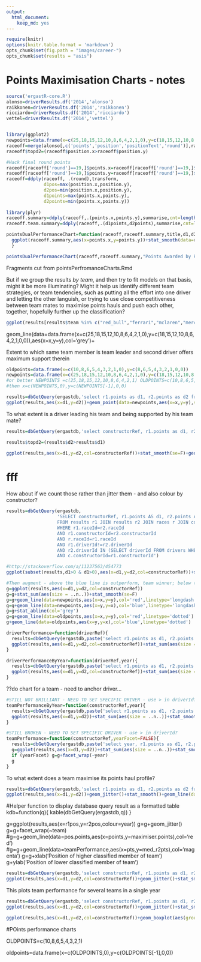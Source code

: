 ```yaml
---
output:
  html_document:
    keep_md: yes
---
```

```r
require(knitr)
options(knitr.table.format = 'markdown')
opts_chunk$set(fig.path = "images/career-")
opts_chunk$set(results = "asis")
```
# Points Maximisation Charts - notes

```r
source('ergastR-core.R')
alonso=driverResults.df('2014','alonso')
raikkonen=driverResults.df('2014','raikkonen')
ricciardo=driverResults.df('2014','ricciardo')
vettel=driverResults.df('2014','vettel')


library(ggplot2)
newpoints=data.frame(x=c(25,18,15,12,10,8,6,4,2,1,0),y=c(18,15,12,10,8,6,4,2,1,0,0))
raceoff=merge(alonso[,c('points','position','positionText','round')],raikkonen[,c('points','position','positionText','round')],by='round')
raceoff$topd2=(raceoff$position.x>raceoff$position.y)

#Hack final round points
raceoff[raceoff['round']==19,]$points.x=raceoff[raceoff['round']==19,]$points.x/2
raceoff[raceoff['round']==19,]$points.y=raceoff[raceoff['round']==19,]$points.y/2
raceoff=ddply(raceoff, .(round),transform,
              d1pos=max(position.x,position.y),
              d2pos=min(position.x,position.y),
              d1points=max(points.x,points.y),
              d2points=min(points.x,points.y))
  
library(plyr)
raceoff.summary=ddply(raceoff,.(points.x,points.y),summarise,cnt=length(round))
raceoff.team.summary=ddply(raceoff,.(d1points,d2points),summarise,cnt=length(round))

pointsDualPerformanceChart=function(raceoff,raceoff.summary,title,d1,d2){
  ggplot(raceoff.summary,aes(x=points.x,y=points.y))+stat_smooth(data=raceoff,aes(x=points.x,y=points.y),se=F,col='magenta')+geom_line(data=newpoints,aes(x=x,y=y),col='red',linetype='dotted')+geom_line(data=newpoints,aes(x=rev(y),y=rev(x)),col='blue',linetype='dotted')+stat_abline(col='grey')+geom_point(aes(size=cnt),col='pink')+geom_text(aes(label=cnt),size=2)+scale_size(range=c(2,6),name="Count")+xlab(d1)+ylab(d2)+ggtitle(title)+scale_y_continuous(breaks = newpoints$x,minor_breaks=NULL) +scale_x_continuous(breaks = newpoints$x,minor_breaks=NULL)+coord_fixed()+theme_bw()+guides(size=FALSE)
  }

pointsDualPerformanceChart(raceoff,raceoff.summary,"Points Awarded by Race, 2014",'ALO','RAI')
```




Fragments cut from pointsPerfromanceCharts.Rmd


But if we group the results *by team*, and then try to fit models on that basis, might it be more illuminating? Might it help us identify different team strategies, or team tendencies, such as putting all the effort into one driver and letting the other languish, or trying to use close competitiveness between team mates to maximise points hauls and push each other, together, hopefully further up the classification?

```r
ggplot(results[results$team %in% c("red_bull","ferrari","mclaren","mercedes"),],aes(x=r1points,y=r2points,col=team))+geom_boxplot(aes(group=r1points))+stat_smooth(se=F,linetype='dashed')+stat_summary(fun.y = median, geom="line",linetype='dotted')+facet_wrap(~team)+geom_jitter(size=1,colour='black')
```

geom_line(data=data.frame(x=c(25,18,15,12,10,8,6,4,2,1,0),y=c(18,15,12,10,8,6,4,2,1,0,0)),aes(x=x,y=y),col='grey')+



Extent to which same team member is team leader and second driver offers maximum support therein
```r
oldpoints=data.frame(x=c(10,8,6,5,4,3,2,1,0),y=c(8,6,5,4,3,2,1,0,0))
newpoints=data.frame(x=c(25,18,15,12,10,8,6,4,2,1,0),y=c(18,15,12,10,8,6,4,2,1,0,0))
#or better NEWPOINTS =c(25,18,15,12,10,8,6,4,2,1) OLDPOINTS=c(10,8,6,5,4,3,2,1)
#then x=c(NEWPOINTS,0),y=c(NEWPOINTS[-1],0,0)

results=dbGetQuery(ergastdb,'select r1.points as d1, r2.points as d2 from results r1 join results r2 join races r where r1.raceId=r2.raceId and r1.constructorId=r2.constructorId and r.raceId=r1.raceId and r1.driverId!=r2.driverId and r1.driverId in (select driverId from drivers where driverRef="alonso") and  year >=2010')
ggplot(results,aes(x=d1,y=d2))+geom_point(data=newpoints,aes(x=x,y=y),size=1,colour='red')+geom_point(data=newpoints,aes(x=x,y=y),size=12,colour='lightpink',alpha=0.8)+geom_jitter()+stat_smooth()+geom_line(data=data.frame(x=c(25,18,15,12,10,8,6,4,2,1,0),y=c(18,15,12,10,8,6,4,2,1,0,0)),aes(x=x,y=y),col='red')
```

To what extent is a driver leading his team and being supported by his team mate?
```r
results=dbGetQuery(ergastdb,'select constructorRef, r1.points as d1, r2.points as d2 from results r1 join results r2 join races r join constructors c where r1.raceId=r2.raceId and r1.constructorId=r2.constructorId and c.constructorId=r1.constructorId and r.raceId=r1.raceId and r1.driverId!=r2.driverId and r2.driverId in (select driverId from drivers where driverRef="alonso")')

results$topd2=(results$d2>results$d1)

ggplot(results,aes(x=d1,y=d2,col=constructorRef))+stat_smooth(se=F)+geom_line(data=newpoints,aes(x=x,y=y),col='red')+geom_line(data=newpoints,aes(x=y,y=x),col='blue')+stat_abline(col='grey')+geom_line(data=oldpoints,aes(x=x,y=y),col='red',alpha=0.6)+geom_line(data=oldpoints,aes(x=y,y=x),col='blue',alpha=0.6)+geom_jitter(aes(shape=topd2))
```






# fff

How about if we count those rather than jitter them - and also colour by constructor?
```r
results=dbGetQuery(ergastdb,
                   'SELECT constructorRef, r1.points AS d1, r2.points AS d2 
                   FROM results r1 JOIN results r2 JOIN races r JOIN constructors c 
                   WHERE r1.raceId=r2.raceId 
                   AND r1.constructorId=r2.constructorId 
                   AND r.raceId=r1.raceId 
                   AND r1.driverId!=r2.driverId 
                   AND r2.driverId IN (SELECT driverId FROM drivers WHERE driverRef="alonso") 
                   AND c.constructorId=r1.constructorId')

#http://stackoverflow.com/a/11237563/454773
ggplot(subset(results,d1>0 & d1>0),aes(x=d1,y=d2,col=constructorRef))+stat_sum(aes(size = ..n..))

#Then augment - above the blue line is outperform, team winner; below the line is underfrom team loser. on the line is team max
g=ggplot(results,aes(x=d1,y=d2,col=constructorRef))
g=g+stat_sum(aes(size = ..n..))+stat_smooth(se=F)
g=g+geom_line(data=newpoints,aes(x=x,y=y),col='red',linetype='longdash')
g=g+geom_line(data=newpoints,aes(x=y,y=x),col='blue',linetype='longdash')
g=g+stat_abline(col='grey')
g=g+geom_line(data=oldpoints,aes(x=x,y=y),col='red',linetype='dotted')
g+geom_line(data=oldpoints,aes(x=y,y=x),col='blue',linetype='dotted')

```

```r
driverPerformance=function(driverRef){
  results=dbGetQuery(ergastdb,paste('select r1.points as d1, r2.points as d2, constructorRef from results r1 join results r2 join races r join constructors c where r1.raceId=r2.raceId and r1.constructorId=r2.constructorId and c.constructorId=r1.constructorId and r.raceId=r1.raceId and r1.driverId!=r2.driverId and r2.driverId in (select driverId from drivers where driverRef="',driverRef,'")',sep=''))
  ggplot(results,aes(x=d1,y=d2,col=constructorRef))+stat_sum(aes(size = ..n..))+stat_smooth(se=F)+geom_line(data=newpoints,aes(x=x,y=y),col='red',linetype='longdash')+geom_line(data=newpoints,aes(x=y,y=x),col='blue',linetype='longdash')+stat_abline(col='grey')+geom_line(data=oldpoints,aes(x=x,y=y),col='red',linetype='dotted')+geom_line(data=oldpoints,aes(x=y,y=x),col='blue',linetype='dotted') + coord_fixed()
}
```


```r
driverPerformanceByYear=function(driverRef,year){
  results=dbGetQuery(ergastdb,paste('select r1.points as d1, r2.points as d2, constructorRef from results r1 join results r2 join races r join constructors c where r1.raceId=r2.raceId and r1.constructorId=r2.constructorId and c.constructorId=r1.constructorId and r.raceId=r1.raceId and r1.driverId!=r2.driverId and r2.driverId in (select driverId from drivers where driverRef="',driverRef,'") and year=',year,sep=''))
  ggplot(results,aes(x=d1,y=d2,col=constructorRef))+stat_sum(aes(size = ..n..))+stat_smooth(se=F)+geom_line(data=newpoints,aes(x=x,y=y),col='red',linetype='longdash')+geom_line(data=newpoints,aes(x=y,y=x),col='blue',linetype='longdash')+stat_abline(col='grey')+geom_line(data=oldpoints,aes(x=x,y=y),col='red',linetype='dotted')+geom_line(data=oldpoints,aes(x=y,y=x),col='blue',linetype='dotted') + coord_fixed()
}
```

??do chart for a team - need to anchor driver...

```r
#STILL NOT BRILLIANT - NEED TO SET SPECIFIC DRIVER - use > in driverId?
teamPerformanceByYear=function(constructorRef,year){
  results=dbGetQuery(ergastdb,paste('select r1.points as d1, r2.points as d2 from results r1 join results r2 join races r join constructors c where r1.raceId=r2.raceId and r1.constructorId=r2.constructorId and c.constructorId=r1.constructorId and r.raceId=r1.raceId and r1.driverId>r2.driverId and constructorRef="',constructorRef,'" and year=',year,sep=''))
  ggplot(results,aes(x=d1,y=d2))+stat_sum(aes(size = ..n..))+stat_smooth(se=F)+geom_line(data=newpoints,aes(x=x,y=y),col='red',linetype='longdash')+geom_line(data=newpoints,aes(x=y,y=x),col='blue',linetype='longdash')+stat_abline(col='grey')+geom_line(data=oldpoints,aes(x=x,y=y),col='red',linetype='dotted')+geom_line(data=oldpoints,aes(x=y,y=x),col='blue',linetype='dotted') + coord_fixed()
}
```

```r
#STILL BROKEN - NEED TO SET SPECIFIC DRIVER - use > in driverId?
teamPerformance=function(constructorRef,yearFacet=FALSE){
  results=dbGetQuery(ergastdb,paste('select year, r1.points as d1, r2.points as d2 from results r1 join results r2 join races r join constructors c where r1.raceId=r2.raceId and r1.constructorId=r2.constructorId and c.constructorId=r1.constructorId and r.raceId=r1.raceId and r1.driverId>r2.driverId and constructorRef="',constructorRef,'"',sep=''))
  g=ggplot(results,aes(x=d1,y=d2))+stat_sum(aes(size = ..n..))+stat_smooth(se=F)+geom_line(data=newpoints,aes(x=x,y=y),col='red',linetype='longdash')+geom_line(data=newpoints,aes(x=y,y=x),col='blue',linetype='longdash')+stat_abline(col='grey')+geom_line(data=oldpoints,aes(x=x,y=y),col='red',linetype='dotted')+geom_line(data=oldpoints,aes(x=y,y=x),col='blue',linetype='dotted') + coord_fixed()
  if (yearFacet) g=g+facet_wrap(~year)
  g
}
```


To what extent does a team maximise its points haul profile?
```r
results=dbGetQuery(ergastdb,'select r1.points as d1, r2.points as d2 from results r1 join results r2 join races r join constructors c  where r1.raceId=r2.raceId and r1.constructorId=r2.constructorId and r.raceId=r1.raceId and r1.driverId!=r2.driverId and r1.points>r2.points and c.constructorId=r1.constructorId and constructorRef="mercedes" and  year >2010')
ggplot(results,aes(x=d1,y=d2))+geom_jitter()+stat_smooth()+geom_line(data=newpoints,aes(x=x,y=y),col='red')
```


#Helper function to display database query result as a formatted table
kdb=function(q){ kable(dbGetQuery(ergastdb,q)) }



g=ggplot(results,aes(x=r1pos,y=r2pos,colour=year))
g=g+geom_jitter()
g=g+facet_wrap(~team)
#g=g+geom_line(data=pos.points,aes(x=points,y=maximiser.points),col='red')
#g=g+geom_line(data=teamPerformance,aes(x=pts,y=med_r2pts),col='magenta')
g=g+xlab('Position of higher classified member of team')
g+ylab('Position of lower classified member of team')



```r
results=dbGetQuery(ergastdb,'select constructorRef, r1.points as d1, r2.points as d2 from results r1 join results r2 join races r join constructors c  where r1.raceId=r2.raceId and r1.constructorId=r2.constructorId and r.raceId=r1.raceId and r1.driverId!=r2.driverId and r1.points>r2.points and c.constructorId=r1.constructorId  and  year >2010')
ggplot(results,aes(x=d1,y=d2,col=constructorRef))+geom_jitter()+stat_smooth(se = F)+geom_line(data=data.frame(x=c(25,18,15,12,10,8,6,4,2,1,0),y=c(18,15,12,10,8,6,4,2,1,0,0)),aes(x=x,y=y),col='red')
```



This plots team performance for several teams in a single year
```r
results=dbGetQuery(ergastdb,'select constructorRef, r1.points as d1, r2.points as d2 from results r1 join results r2 join races r join constructors c  where r1.raceId=r2.raceId and r1.constructorId=r2.constructorId and r.raceId=r1.raceId and r1.driverId!=r2.driverId and r1.points>r2.points and c.constructorId=r1.constructorId  and  year >2012 and c.constructorId=r1.constructorId and constructorRef in ("red_bull","ferrari","mclaren","mercedes")')
ggplot(results,aes(x=d1,y=d2,col=constructorRef))+geom_jitter()+stat_smooth(method='lm',se=F,aes(linetype=constructorRef))+geom_line(data=data.frame(x=c(25,18,15,12,10,8,6,4,2,1,0),y=c(18,15,12,10,8,6,4,2,1,0,0)),aes(x=x,y=y),col='red')
```





```r
ggplot(results,aes(x=d1,y=d2,col=constructorRef))+geom_boxplot(aes(group=d1))+stat_smooth(method='lm',se=F,aes(linetype=constructorRef))+geom_line(data=data.frame(x=c(25,18,15,12,10,8,6,4,2,1,0),y=c(18,15,12,10,8,6,4,2,1,0,0)),aes(x=x,y=y),col='grey')+facet_wrap(~constructorRef)+geom_jitter(size=1,colour='black')
```




#POints performance charts

OLDPOINTS=c(10,8,6,5,4,3,2,1)

oldpoints=data.frame(x=c(OLDPOINTS,0),y=c(OLDPOINTS[-1],0,0))


